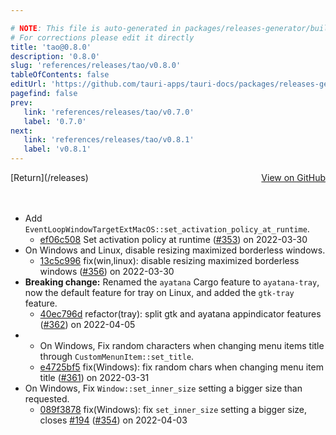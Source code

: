 ```yaml
---

# NOTE: This file is auto-generated in packages/releases-generator/build.ts
# For corrections please edit it directly
title: 'tao@0.8.0'
description: '0.8.0'
slug: 'references/releases/tao/v0.8.0'
tableOfContents: false
editUrl: 'https://github.com/tauri-apps/tauri-docs/packages/releases-generator/build.ts'
pagefind: false
prev:
   link: 'references/releases/tao/v0.7.0'
   label: '0.7.0'
next:
   link: 'references/releases/tao/v0.8.1'
   label: 'v0.8.1'
---
```


			

<ReleaseSidebar slug="references/releases/tao"  packageName="tao" />

<div style="margin-bottom:3rem; display: flex; justify-content: space-between; align-items: center"><span>[Return](/releases)</span><span><a href="https://github.com/tauri-apps/tao/releases/tag/tao-v0.8.0">View on GitHub</a></span></div>

- Add `EventLoopWindowTargetExtMacOS::set_activation_policy_at_runtime`.
  - [ef06c508](https://github.com/tauri-apps/tao/commit/ef06c508f1d29e62834eba63b604bf7566b1fef6) Set activation policy at runtime ([#353](https://github.com/tauri-apps/tao/pull/353)) on 2022-03-30
- On Windows and Linux, disable resizing maximized borderless windows.
  - [13c5c996](https://github.com/tauri-apps/tao/commit/13c5c996d15cee9ed829f6e67e786721d8d2eda8) fix(win,linux): disable resizing maximized borderless windows ([#356](https://github.com/tauri-apps/tao/pull/356)) on 2022-03-30
- **Breaking change:** Renamed the `ayatana` Cargo feature to `ayatana-tray`, now the default feature for tray on Linux, and added the `gtk-tray` feature.
  - [40ec796d](https://github.com/tauri-apps/tao/commit/40ec796de4da91640872161ae372124d14777d7f) refactor(tray): split gtk and ayatana appindicator features ([#362](https://github.com/tauri-apps/tao/pull/362)) on 2022-04-05
- - On Windows, Fix random characters when changing menu items title through `CustomMenunItem::set_title`.
  - [e4725bf5](https://github.com/tauri-apps/tao/commit/e4725bf50fb46e830fa5265d765ee596b80e3085) fix(Windows): fix random chars when changing menu item title ([#361](https://github.com/tauri-apps/tao/pull/361)) on 2022-03-31
- On Windows, Fix `Window::set_inner_size` setting a bigger size than requested.
  - [089f3878](https://github.com/tauri-apps/tao/commit/089f3878c5b0ce221d3f405c1215c895ee9fb1ce) fix(Windows): fix `set_inner_size` setting a bigger size, closes [#194](https://github.com/tauri-apps/tao/pull/194) ([#354](https://github.com/tauri-apps/tao/pull/354)) on 2022-04-03

